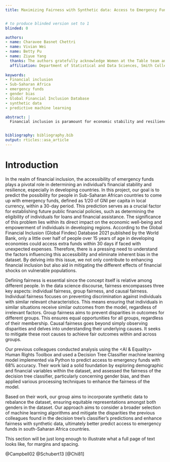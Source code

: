 ```yaml
---
title: Maximizing Fairness with Synthetic data: Access to Emergency Fund in Sub-Saharan Africa 


# to produce blinded version set to 1
blinded: 0

authors: 
- name: Charavee Basnet Chettri
- name: Vivian Wei
- name: Betty Pu
- name: Ziyue Yang
  thanks: The authors gratefully acknowledge Women at the Table team and the help from Sofia Kypraiou for the project inspiration and suggesting us the path forward.
  affiliation: Department of Statistical and Data Sciences, Smith College, Northampton, MA
  
keywords:
- Financial inclusion
- Sub-Saharan Africa
- emergency funds
- gender bias
- Global Financial Inclusion Database
- synthetic data
- predictive machine learning

abstract: |
  Financial inclusion is paramount for economic stability and resilience, particularly in diverse regions like Sub-Saharan Africa, spanning low to high-income countries and encompassing both resource-intensive and non-resource-intensive economies. This study focuses on a crucial aspect of financial resilience: the accessibility of emergency funds, defined as having access to 1/20 of Gross National Income (GNI) per capita in local currency within 30 days. Leveraging previous colleagues' exploratory work on the Global Financial Inclusion Database 2021, our objective is to mitigate inherent gender biases in the dataset by rebalancing it with synthetic data, thereby enhancing fairness in predicting emergency fund accessibility. Through predictive machine learning modeling, we aim to contribute to the economic empowerment of individuals in Sub-Saharan Africa, ultimately fostering resilience and reducing disparities in access to essential financial resources.


bibliography: bibliography.bib
output: rticles::asa_article
---
```


# Introduction

In the realm of financial inclusion, the accessibility of emergency funds plays a pivotal role in determining an individual's financial stability and resilience, especially in developing countries. In this project, our goal is to predict the possibility for people in Sub-Saharan African countries to come up with emergency funds, defined as 1/20 of GNI per capita in local currency, within a 30-day period. This prediction serves as a crucial factor for establishing future public financial policies, such as determining the eligibility of individuals for loans and financial assistance.
The significance of this problem lies within its direct impact on the economic well-being and empowerment of individuals in developing regions. According to the Global Financial Inclusion (Global Findex) Database 2021 published by the World Bank, only a little over half of people over 15 years of age in developing economies could access extra funds within 30 days if faced with unexpected expenses. Therefore, there is a pressing need to understand the factors influencing this accessibility and eliminate inherent bias in the dataset. By delving into this issue, we not only contribute to enhancing financial inclusion but also aid in mitigating the different effects of financial shocks on vulnerable populations.

Defining fairness is essential since the concept itself is relative among different people. In the data science discourse, fairness encompasses three key aspects: individual fairness, group fairness, and causal fairness. Individual fairness focuses on preventing discrimination against individuals with similar relevant characteristics. This means ensuring that individuals in similar situations receive similar outcomes from the model, regardless of irrelevant factors. Group fairness aims to prevent disparities in outcomes for different groups. This ensures equal opportunities for all groups, regardless of their membership. Causal fairness goes beyond simply observing disparities and delves into understanding their underlying causes. It seeks to mitigate these root causes to achieve fair outcomes within and across groups.

Our previous colleagues conducted analysis using the <AI & Equality> Human Rights Toolbox and used a Decision Tree Classifier machine learning model implemented via Python to predict access to emergency funds with 68% accuracy. Their work laid a solid foundation by exploring demographic and financial variables within the dataset, and assessed the fairness of the decision tree classifier, particularly concerning gender bias, and then applied various processing techniques to enhance the fairness of the model. 

Based on their work, our group aims to incorporate synthetic data to rebalance the dataset, ensuring equitable representations amongst both genders in the dataset. Our approach aims to consider a broader selection of machine learning algorithms and mitigate the disparities the previous colleagues found in the decision tree’s classifier’s predictions and enhance fairness with synthetic data, ultimately better predict access to emergency funds in south-Saharan Africa countries. 


\section{Verifications}
\label{sec:verify}
This section will be just long enough to illustrate what a full page of
text looks like, for margins and spacing.

@Campbell02 @Schubert13 [@Chi81]

